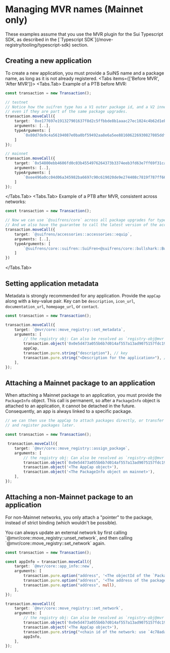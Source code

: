 
<Beta/>

# Managing MVR names (Mainnet only)

<Callout type="warning">
    These examples assume that you use the MVR plugin for the Sui Typescript SDK, as described in the  [`Typescript SDK`](/move-registry/tooling/typescript-sdk) section.
</Callout>

## Creating a new application

To create a new application, you must provide a SuiNS name and a package name, as long as it is not
already registered.
<Tabs items={['Before MVR', 'After MVR']}>
<Tabs.Tab>
Example of a PTB before MVR:
```typescript
const transaction = new Transaction();

// testnet
// Notice how the suifren type has a V1 outer package id, and a V2 inner type package id,
// even if they are part of the same package upgrades.
transaction.moveCall({
    target: `0xe177697e191327901637f8d2c5ffbbde8b1aaac27ec1024c4b62d1ebd1cd7430::accessories::equip`,
    arguments: [..],
    typeArguments: [
        `0x80d7de9c4a56194087e0ba0bf59492aa8e6a5ee881606226930827085ddf2332::suifren::SuiFren<0x297d8afb6ede450529d347cf9254caeea2b685c8baef67b084122291ebaefb38::bullshark::Bullshark>`
    ]
});

// mainnet
transaction.moveCall({
    target: `0x54800ebb4606fd0c03b4554976264373b3374eeb3fd63e7ff69f31cac786ba8c::accessories::equip`,
    arguments: [..],
    typeArguments: [
        `0xee496a0cc04d06a345982ba6697c90c619020de9e274408c7819f787ff66e1a1::suifren::SuiFren<0x8894fa02fc6f36cbc485ae9145d05f247a78e220814fb8419ab261bd81f08f32::bullshark::Bullshark>`
    ]
});
```
</Tabs.Tab>
<Tabs.Tab>
Example of a PTB after MVR, consistent across networks:

```typescript
const transaction = new Transaction();

// Now we can use `@suifrens/core` across all package upgrades for type reference.
// And we also have the guarantee to call the latest version of the accessories package.
transaction.moveCall({
    target: `@suifrens/accessories::accessories::equip`,
    arguments: [..],
    typeArguments: [
        `@suifrens/core::suifren::SuiFren<@suifrens/core::bullshark::Bullshark>`
    ]
})
```
</Tabs.Tab>
</Tabs>


## Setting application metadata

Metadata is strongly recommended for any application. Provide the `appCap` along with a key-value pair.
Key can be `description`, `icon_url`, `documentation_url`, `homepage_url`, or `contact`.

```typescript
const transaction = new Transaction();

transaction.moveCall({
    target: `@mvr/core::move_registry::set_metadata`,
    arguments: [
        // the registry obj: Can also be resolved as `registry-obj@mvr` from Mainnet SuiNS.
        transaction.object('0x0e5d473a055b6b7d014af557a13ad9075157fdc19b6d51562a18511afd397727'), // Move registry
        appCap,
        transaction.pure.string("description"), // key
        transaction.pure.string("<Description for the application>"), // value
    ],
});
```

## Attaching a Mainnet package to an application

When attaching a Mainnet package to an application, you must provide the `PackageInfo` object.
This call is permanent, so after a `PackageInfo` object is attached to an application, it cannot be
detached in the future. Consequently, an app is always linked to a specific package.

```typescript
// we can then use the appCap to attach packages directly, or transfer (e.g. to a safe address)
// and register packages later.

const transaction = new Transaction();

 transaction.moveCall({
    target: `@mvr/core::move_registry::assign_package`,
    arguments: [
        // the registry obj: Can also be resolved as `registry-obj@mvr` from mainnet SuiNS.
        transaction.object(`0x0e5d473a055b6b7d014af557a13ad9075157fdc19b6d51562a18511afd397727`),
        transaction.object('<The AppCap object>'),
        transaction.object('<The PackageInfo object on mainnet>'),
    ],
});
```

## Attaching a non-Mainnet package to an application

For non-Mainnet networks, you only attach a "pointer" to the package, instead of strict binding (which wouldn't be possible).

<Callout>
You can always update an external network by first calling `@mvr/core::move_registry::unset_network`, and then calling `@mvr/core::move_registry::set_network` again.
</Callout>

```typescript
const transaction = new Transaction();

const appInfo = transaction.moveCall({
    target: `@mvr/core::app_info::new`,
    arguments: [
        transaction.pure.option("address", '<The objectId of the `PackageInfo` object on the external network>'),
        transaction.pure.option("address", '<The address of the package on the external network>'),
        transaction.pure.option("address", null),
    ],
});

transaction.moveCall({
    target: `@mvr/core::move_registry::set_network`,
    arguments: [
        // the registry obj: Can also be resolved as `registry-obj@mvr` from mainnet SuiNS.
        transaction.object('0x0e5d473a055b6b7d014af557a13ad9075157fdc19b6d51562a18511afd397727'),
        transaction.object('<The AppCap object>'),
        transaction.pure.string("<chain id of the network: use `4c78adac` for testnet>"),
        appInfo,
    ],
});
```
